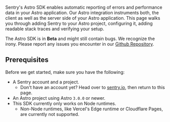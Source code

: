 Sentry's Astro SDK enables automatic reporting of errors and performance data in your Astro application.
Our Astro integration instruments both, the client as well as the server side of your Astro application.
This page walks you through adding Sentry to your Astro project, configuring it, adding readable stack traces and verifying your setup.

<Alert>

The Astro SDK is in **Beta** and might still contain bugs. We recognize the irony.
Please report any issues you encounter in our [Github Repository](https://github.com/getsentry/sentry-javascript/issues/new/choose).

</Alert>

## Prerequisites

Before we get started, make sure you have the following:

- A Sentry account and a project.
  - Don't have an account yet? Head over to [sentry.io](https://sentry.io/signup/), then return to this page.
- An Astro project using Astro `3.0.0` or newer.
- This SDK currently only works on Node runtimes.
  - Non-Node runtimes, like Vercel's Edge runtime or Cloudflare Pages, are currently not supported.
